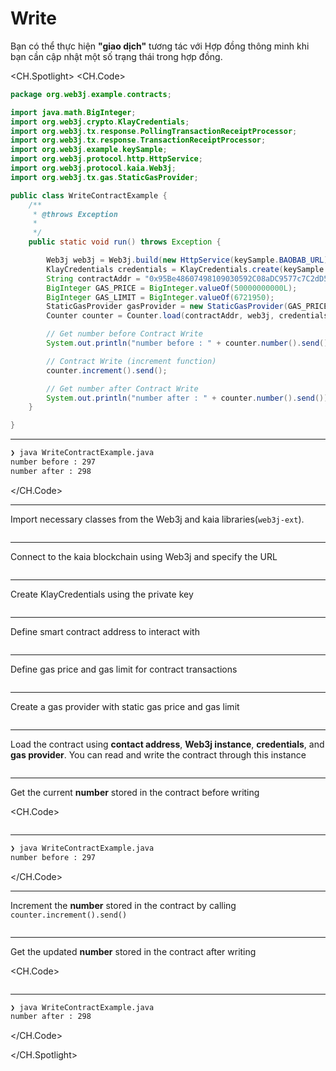 # Write

Bạn có thể thực hiện **"giao dịch"** tương tác với Hợp đồng thông minh khi bạn cần cập nhật một số trạng thái trong hợp đồng.

<CH.Spotlight>
<CH.Code>

```java WriteContractExample.java
package org.web3j.example.contracts;

import java.math.BigInteger;
import org.web3j.crypto.KlayCredentials;
import org.web3j.tx.response.PollingTransactionReceiptProcessor;
import org.web3j.tx.response.TransactionReceiptProcessor;
import org.web3j.example.keySample;
import org.web3j.protocol.http.HttpService;
import org.web3j.protocol.kaia.Web3j;
import org.web3j.tx.gas.StaticGasProvider;

public class WriteContractExample {
    /**
     * @throws Exception
     *
     */
    public static void run() throws Exception {

        Web3j web3j = Web3j.build(new HttpService(keySample.BAOBAB_URL));
        KlayCredentials credentials = KlayCredentials.create(keySample.LEGACY_KEY_privkey);
        String contractAddr = "0x95Be48607498109030592C08aDC9577c7C2dD505";
        BigInteger GAS_PRICE = BigInteger.valueOf(50000000000L);
        BigInteger GAS_LIMIT = BigInteger.valueOf(6721950);
        StaticGasProvider gasProvider = new StaticGasProvider(GAS_PRICE, GAS_LIMIT);
        Counter counter = Counter.load(contractAddr, web3j, credentials.convertToCredentials(), gasProvider);

        // Get number before Contract Write
        System.out.println("number before : " + counter.number().send());

        // Contract Write (increment function)
        counter.increment().send();

        // Get number after Contract Write
        System.out.println("number after : " + counter.number().send());
    }

}
```

---

```zsh output
❯ java WriteContractExample.java
number before : 297
number after : 298
```

</CH.Code>

---

Import necessary classes from the Web3j and kaia libraries(`web3j-ext`).

```java WriteContractExample.java focus=1:10

```

---

Connect to the kaia blockchain using Web3j and specify the URL

```java WriteContractExample.java focus=19

```

---

Create KlayCredentials using the private key

```java WriteContractExample.java focus=20

```

---

Define smart contract address to interact with

```java WriteContractExample.java focus=21

```

---

Define gas price and gas limit for contract transactions

```java WriteContractExample.java focus=22:23

```

---

Create a gas provider with static gas price and gas limit

```java WriteContractExample.java focus=24

```

---

Load the contract using **contact address**, **Web3j instance**, **credentials**, and **gas provider**. You can read and write the contract through this instance

```java WriteContractExample.java focus=25

```

---

Get the current **number** stored in the contract before writing

<CH.Code>
```java WriteContractExample.java focus=27:28

````


---

```zsh output
❯ java WriteContractExample.java
number before : 297

````

</CH.Code>

---

Increment the **number** stored in the contract by calling `counter.increment().send()`

```java WriteContractExample.java focus=30:31

```

---

Get the updated **number** stored in the contract after writing

<CH.Code>
```java WriteContractExample.java focus=33:34

````


---

```zsh output
❯ java WriteContractExample.java
number after : 298
````

</CH.Code>

</CH.Spotlight>
